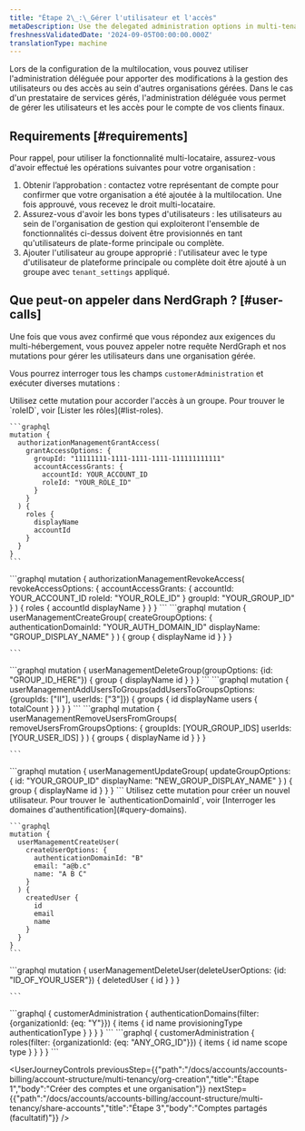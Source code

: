 ```yaml
---
title: "Étape 2\_:\_Gérer l'utilisateur et l'accès"
metaDescription: Use the delegated administration options in multi-tenancy to manage user access in other organizations
freshnessValidatedDate: '2024-09-05T00:00:00.000Z'
translationType: machine
---
```


Lors de la configuration de la multilocation, vous pouvez utiliser l&apos;administration déléguée pour apporter des modifications à la gestion des utilisateurs ou des accès au sein d&apos;autres organisations gérées. Dans le cas d&apos;un prestataire de services gérés, l&apos;administration déléguée vous permet de gérer les utilisateurs et les accès pour le compte de vos clients finaux.

## Requirements [#requirements]

Pour rappel, pour utiliser la fonctionnalité multi-locataire, assurez-vous d&apos;avoir effectué les opérations suivantes pour votre organisation :

1. Obtenir l’approbation : contactez votre représentant de compte pour confirmer que votre organisation a été ajoutée à la multilocation. Une fois approuvé, vous recevez le droit multi-locataire.
2. Assurez-vous d&apos;avoir les bons types d&apos;utilisateurs : les utilisateurs au sein de l&apos;organisation de gestion qui exploiteront l&apos;ensemble de fonctionnalités ci-dessus doivent être provisionnés en tant qu&apos;utilisateurs de plate-forme principale ou complète.
3. Ajouter l&apos;utilisateur au groupe approprié : l&apos;utilisateur avec le type d&apos;utilisateur de plateforme principale ou complète doit être ajouté à un groupe avec `tenant_settings` appliqué.

## Que peut-on appeler dans NerdGraph ? [#user-calls]

Une fois que vous avez confirmé que vous répondez aux exigences du multi-hébergement, vous pouvez appeler notre requête NerdGraph et nos mutations pour gérer les utilisateurs dans une organisation gérée.

Vous pourrez interroger tous les champs `customerAdministration` et exécuter diverses mutations :

<CollapserGroup>
  <Collapser id="grant-access-to-group" title="Accorder l'accès au groupe utilisateur">
    Utilisez cette mutation pour accorder l&apos;accès à un groupe. Pour trouver le `roleID`, voir [Lister les rôles](#list-roles).

    ```graphql
    mutation {
      authorizationManagementGrantAccess(
        grantAccessOptions: {
          groupId: "11111111-1111-1111-1111-111111111111"
          accountAccessGrants: {
            accountId: YOUR_ACCOUNT_ID
            roleId: "YOUR_ROLE_ID"
          }
        }
      ) {
        roles {
          displayName
          accountId
        }
      }
    }
    ```
  </Collapser>

  <Collapser id="revoke-access-to-group" title="Révoquer l'accès au groupe utilisateur">
    ```graphql
    mutation {
      authorizationManagementRevokeAccess(
        revokeAccessOptions: {
          accountAccessGrants: {
            accountId: YOUR_ACCOUNT_ID
            roleId: "YOUR_ROLE_ID"
          }
          groupId: "YOUR_GROUP_ID"
        }
      ) {
        roles {
          accountId
          displayName
        }
      }
    }
    ```
  </Collapser>

  <Collapser id="create-user-group" title="Créer un groupe d'utilisateurs">
    ```graphql
    mutation {
      userManagementCreateGroup(
        createGroupOptions: {
          authenticationDomainId: "YOUR_AUTH_DOMAIN_ID"
          displayName: "GROUP_DISPLAY_NAME"
        }
      ) {
        group {
          displayName
          id
        }
      }
    }


    ```
  </Collapser>

  <Collapser id="delete-user-group" title="Supprimer le groupe d'utilisateurs">
    ```graphql
    mutation {
      userManagementDeleteGroup(groupOptions: {id: "GROUP_ID_HERE"}) {
        group {
          displayName
          id
        }
      }
    }
    ```
  </Collapser>

  <Collapser id="add-user-to-group" title="Ajouter un utilisateur à un groupe">
    ```graphql
    mutation {
       userManagementAddUsersToGroups(addUsersToGroupsOptions: {groupIds: ["II"], userIds: ["3"]}) {
       groups {
     	  id
     	  displayName
     	  users {
       	    totalCount
     	  }
       }
     }
    }
    ```
  </Collapser>

  <Collapser id="remove-user-from-group" title="Supprimer un utilisateur d'un groupe">
    ```graphql
    mutation {
      userManagementRemoveUsersFromGroups(
        removeUsersFromGroupsOptions: {
          groupIds: [YOUR_GROUP_IDS]
          userIds: [YOUR_USER_IDS]
        }
      ) {
        groups {
          displayName
          id
        }
      }
    }

    ```
  </Collapser>

  <Collapser id="modify-group-name" title="Modifier le nom du groupe">
    ```graphql
    mutation {
      userManagementUpdateGroup(
        updateGroupOptions: {
          id: "YOUR_GROUP_ID"
          displayName: "NEW_GROUP_DISPLAY_NAME"
        }
      ) {
        group {
          displayName
          id
        }
      }
    }
    ```
  </Collapser>

  <Collapser id="Create new user" title="Créer un nouvel utilisateur">
    Utilisez cette mutation pour créer un nouvel utilisateur. Pour trouver le `authenticationDomainId`, voir [Interroger les domaines d&apos;authentification](#query-domains).

    ```graphql
    mutation {
      userManagementCreateUser(
        createUserOptions: {
          authenticationDomainId: "B"
          email: "a@b.c"
          name: "A B C"
        }
      ) {
        createdUser {
          id
          email
          name
        }
      }
    }
    ```
  </Collapser>

  <Collapser id="delete-user" title="Supprimer l'utilisateur">
    ```graphql
    mutation {
      userManagementDeleteUser(deleteUserOptions: {id: "ID_OF_YOUR_USER"}) {
        deletedUser {
          id
        }
      }
    }

    ```
  </Collapser>

  <Collapser id="query-domains" title="Interroger les domaines d'authentification">
    ```graphql
    {
      customerAdministration {
        authenticationDomains(filter: {organizationId: {eq: "Y"}}) {
      	items {
        	  id
        	  name
        	  provisioningType
        	  authenticationType
      	}
        }
      }
    }
    ```
  </Collapser>

  <Collapser id="list-roles" title="Lister les rôles">
    ```graphql
    {
      customerAdministration {
        roles(filter: {organizationId: {eq: "ANY_ORG_ID"}}) {
          items {
            id
            name
            scope
            type
          }
        }
      }
    }
    ```
  </Collapser>
</CollapserGroup>

<UserJourneyControls previousStep={{"path":"/docs/accounts/accounts-billing/account-structure/multi-tenancy/org-creation","title":"Étape 1","body":"Créer des comptes et une organisation"}} nextStep={{"path":"/docs/accounts/accounts-billing/account-structure/multi-tenancy/share-accounts","title":"Étape 3","body":"Comptes partagés (facultatif)"}} />